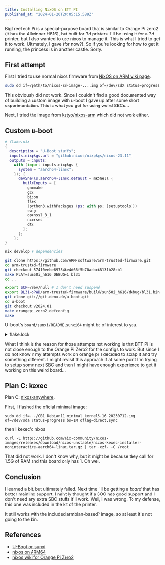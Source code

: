 ```yaml
---
title: Installing NixOS on BTT PI
published_at: "2024-01-20T20:05:15.589Z"
---
```


BigTreeTech Pi is a special-purpose board that is similar to Orange Pi zero2 (it
has the Allwinner H616), but built for 3d printers. I'll be using it for a
3d printer, but I also wanted to use
nixos to manage it. This is what I tried to get it to work. Ultimately, I gave (for now?).
So if you're looking for how to get it running, the princess is in another castle. Sorry.

## First attempt

First I tried to use normal nixos firmware from [NixOS on ARM wiki page](https://nixos.wiki/wiki/NixOS_on_ARM#Installation).

```sh
sudo dd if=/path/to/nixos-sd-image-....img of=/dev/sdX status=progress
```

This obviously did not work. Since I couldn't find a good documented way of building
a custom image with u-boot I gave up after some short experimentation. This is
what you get for using weird SBCs...

Next, I tried the image from [katyo/nixos-arm](https://github.com/katyo/nixos-arm)
which did not work either.

## Custom u-boot

```nix
# flake.nix
{
  description = "U-Boot stuffs";
  inputs.nixpkgs.url = "github:nixos/nixpkgs/nixos-23.11";
  outputs = inputs:
    with (import inputs.nixpkgs {
      system = "aarch64-linux";
    }); {
      devShells.aarch64-linux.default = mkShell {
        buildInputs = [
          gnumake
          gcc
          bison
          flex
          (python3.withPackages (ps: with ps; [setuptools]))
          swig
          openssl_3_1
          ncurses
          dtc
        ];
      };
    };
}
```

```sh
nix develop # dependencies

git clone https://github.com/ARM-software/arm-trusted-firmware.git
cd arm-trusted-firmware
git checkout 57410eebe697546e4d66f5b70acbc68131b28cb1
make PLAT=sun50i_h616 DEBUG=1 bl31
cd ..

export SCP=/dev/null # I don't need suspend
export BL31=$PWD/arm-trusted-firmware/build/sun50i_h616/debug/bl31.bin
git clone git://git.denx.de/u-boot.git
cd u-boot
git checkout v2024.01
make orangepi_zero2_defconfig
make
```

U-boot's `board/sunxi/README.sunxi64` might be of interest to you.

<details>
<summary>flake.lock</summary>

```json
{
  "nodes": {
    "nixpkgs": {
      "locked": {
        "lastModified": 1705641746,
        "narHash": "sha256-D6c2aH8HQbWc7ZWSV0BUpFpd94ImFyCP8jFIsKQ4Slg=",
        "owner": "nixos",
        "repo": "nixpkgs",
        "rev": "d2003f2223cbb8cd95134e4a0541beea215c1073",
        "type": "github"
      },
      "original": {
        "owner": "nixos",
        "ref": "nixos-23.11",
        "repo": "nixpkgs",
        "type": "github"
      }
    },
    "root": {
      "inputs": {
        "nixpkgs": "nixpkgs"
      }
    }
  },
  "root": "root",
  "version": 7
}
```

</details>

What I think is the reason for those attempts not working is that BTT Pi is not
close enough to the Orange Pi Zero2 for the configs to work. But since I do not
know if my attempts work on orange pi, I decided to scrap it and try something
different. I might revisit this approach if at some point I'm trying to setup
some next SBC and then I might have enough experience to get it working on this
weird board...

## Plan C: kexec

Plan C: [nixos-anywhere](https://nix-community.github.io/nixos-anywhere/quickstart.html).

First, I flashed the oficial minimal image:

```
sudo dd if=.../CB1_Debian11_minimal_kernel5.16_20230712.img of=/dev/sda status=progress bs=1M oflag=direct,sync
```

then I kexec'd nixos

```
curl -L https://github.com/nix-community/nixos-images/releases/download/nixos-unstable/nixos-kexec-installer-noninteractive-aarch64-linux.tar.gz | tar -xzf- -C /root
```

That did not work. I don't know why, but it might be because they call for 1.5G
of RAM and this board only has 1. Oh well.

## Conclusion

I learned a bit, but ultimately failed. Next time I'll be getting a *board* that
has better mainline support. I naively thought if a SOC has good support and I
don't need any extra SBC stuffs it'll work. Well, I was wrong. To my defense,
this one was included in the kit of the printer.

It still works with the included armbian-based? image, so at least it's not going
to the bin.


## References

- [U-Boot on sunxi](https://linux-sunxi.org/U-Boot)
- [nixos on ARM64](https://nixos.wiki/wiki/NixOS_on_ARM)
- [nixos wiki for Orange Pi Zero2](https://nixos.wiki/wiki/NixOS_on_ARM/Orange_Pi_Zero2_H616) 
